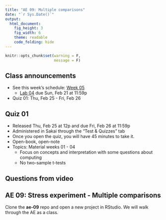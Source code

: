 ```yaml
---
title: "AE 09: Multiple comparisons"
date: "`r Sys.Date()`"
output: 
  html_document: 
    fig_height: 3
    fig_width: 6
    theme: readable
    code_folding: hide
---
```


```r
knitr::opts_chunk$set(warning = F, 
                      message = F)
```


## Class announcements

- See this week's schedule: [Week 05](https://sta210-sp21.netlify.app/schedule/week-05/)
  - [Lab 04](https://sta210-sp21.netlify.app/labs/lab-02-durham-trails.html) due Sun, Feb 21 at 11:59p

- Quiz 01: Thu, Feb 25 - Fri, Feb 26
  
## Quiz 01 

- Released Thu, Feb 25 at 12p and due Fri, Feb 26 at 11:59p 
- Administered in Sakai through the "Test & Quizzes" tab
- Once you open the quiz, you will have 45 minutes to take it. 
- Open-book, open-note
- Topics: Material weeks 01 - 04
  - Focus on concepts and interpretation with some questions about computing
  - No two-sample t-tests 

## Questions from video

##  AE 09: Stress experiment - Multiple comparisons

Clone the **ae-09** repo and open a new project in RStudio. We will walk through the AE as a class.

